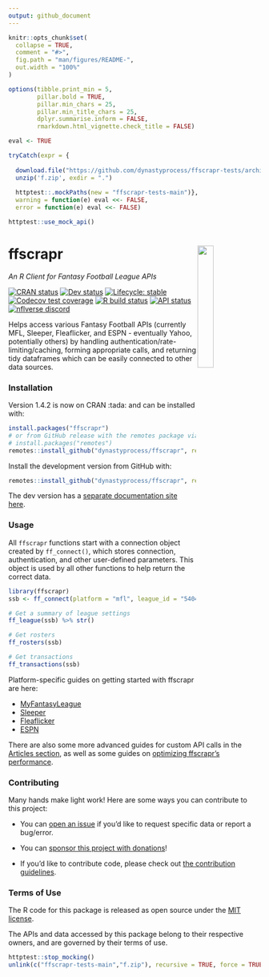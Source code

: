 ```yaml
---
output: github_document
---
```


<!-- README.md is generated from README.Rmd. Please edit that file -->

```r
knitr::opts_chunk$set(
  collapse = TRUE,
  comment = "#>",
  fig.path = "man/figures/README-",
  out.width = "100%"
)

options(tibble.print_min = 5, 
        pillar.bold = TRUE, 
        pillar.min_chars = 25, 
        pillar.min_title_chars = 25,
        dplyr.summarise.inform = FALSE,
        rmarkdown.html_vignette.check_title = FALSE)

eval <- TRUE

tryCatch(expr = {
  
  download.file("https://github.com/dynastyprocess/ffscrapr-tests/archive/main.zip","f.zip")
  unzip('f.zip', exdir = ".")
  
  httptest::.mockPaths(new = "ffscrapr-tests-main")},
  warning = function(e) eval <<- FALSE,
  error = function(e) eval <<- FALSE)

httptest::use_mock_api()
```

# ffscrapr <a href='#'><img src="man/figures/logo.png" align="right" width="25%" min-width="120px"/></a>

*An R Client for Fantasy Football League APIs*

<!-- badges: start -->

[![CRAN status](https://img.shields.io/cran/v/ffscrapr?style=flat-square&logo=R&label=CRAN)](https://CRAN.R-project.org/package=ffscrapr) [![Dev status](https://img.shields.io/github/r-package/v/dynastyprocess/ffscrapr/dev?label=dev&style=flat-square&logo=github)](https://ffscrapr.dynastyprocess.com/dev/) [![Lifecycle: stable](https://img.shields.io/badge/lifecycle-stable-green.svg?style=flat-square)](https://lifecycle.r-lib.org/articles/stages.html) [![Codecov test coverage](https://img.shields.io/codecov/c/github/dynastyprocess/ffscrapr?label=codecov&style=flat-square&logo=codecov)](https://codecov.io/gh/DynastyProcess/ffscrapr?branch=main) [![R build status](https://img.shields.io/github/workflow/status/dynastyprocess/ffscrapr/R-CMD-check?label=R%20check&style=flat-square&logo=github)](https://github.com/DynastyProcess/ffscrapr/actions) [![API status](https://img.shields.io/github/workflow/status/dynastyprocess/ffscrapr/Test%20APIs?label=API%20check&style=flat-square&logo=github)](https://github.com/DynastyProcess/ffscrapr/actions) [![nflverse discord](https://img.shields.io/discord/591914197219016707.svg?color=5865F2&label=nflverse%20discord&logo=discord&logoColor=5865F2&style=flat-square)](https://discord.com/invite/5Er2FBnnQa)

<!-- badges: end -->

Helps access various Fantasy Football APIs (currently MFL, Sleeper, Fleaflicker, and ESPN - eventually Yahoo, potentially others) by handling authentication/rate-limiting/caching, forming appropriate calls, and returning tidy dataframes which can be easily connected to other data sources.

### Installation

Version 1.4.2 is now on CRAN :tada: and can be installed with:

```r
install.packages("ffscrapr")
# or from GitHub release with the remotes package via:
# install.packages("remotes")
remotes::install_github("dynastyprocess/ffscrapr", ref = "v1.4.2")
```

Install the development version from GitHub with:

```r
remotes::install_github("dynastyprocess/ffscrapr", ref = "dev")
```

The dev version has a [separate documentation site here](https://ffscrapr.dynastyprocess.com/dev/).

### Usage

All `ffscrapr` functions start with a connection object created by `ff_connect()`, which stores connection, authentication, and other user-defined parameters. This object is used by all other functions to help return the correct data.

```r
library(ffscrapr)
ssb <- ff_connect(platform = "mfl", league_id = "54040", season = 2020)

# Get a summary of league settings
ff_league(ssb) %>% str()

# Get rosters
ff_rosters(ssb)

# Get transactions
ff_transactions(ssb)
```

Platform-specific guides on getting started with ffscrapr are here:

-   [MyFantasyLeague](https://ffscrapr.dynastyprocess.com/articles/mfl_basics.html)  
-   [Sleeper](https://ffscrapr.dynastyprocess.com/articles/sleeper_basics.html)
-   [Fleaflicker](https://ffscrapr.dynastyprocess.com/articles/fleaflicker_basics.html)
-   [ESPN](https://ffscrapr.dynastyprocess.com/articles/espn_basics.html)

There are also some more advanced guides for custom API calls in the [Articles section](https://ffscrapr.dynastyprocess.com/articles/), as well as some guides on [optimizing ffscrapr's performance](https://ffscrapr.dynastyprocess.com/articles/ffscrapr_caching.html).

### Contributing

Many hands make light work! Here are some ways you can contribute to this project:

-   You can [open an issue](https://github.com/DynastyProcess/ffscrapr/issues/new/choose) if you'd like to request specific data or report a bug/error.

-   You can [sponsor this project with donations](https://github.com/sponsors/tanho63)!

-   If you'd like to contribute code, please check out [the contribution guidelines](https://ffscrapr.dynastyprocess.com/CONTRIBUTING.html).

### Terms of Use

The R code for this package is released as open source under the [MIT license](https://ffscrapr.dynastyprocess.com/LICENSE.html).

The APIs and data accessed by this package belong to their respective owners, and are governed by their terms of use.

```r
httptest::stop_mocking()
unlink(c("ffscrapr-tests-main","f.zip"), recursive = TRUE, force = TRUE)
```

